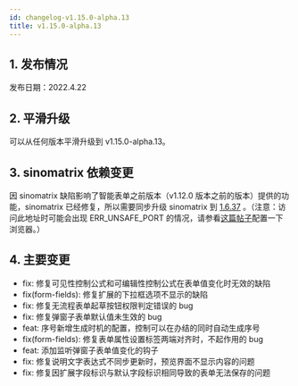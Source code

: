 ```yaml
---
id: changelog-v1.15.0-alpha.13
title: v1.15.0-alpha.13
---
```



## 1. 发布情况

发布日期：2022.4.22

<BundleList
  version="1.15.0-alpha.13"
  frontend="1.15.0-alpha.13"
  backend="1.15.0-alpha.11"
  font="1.13.0"
/>

## 2. 平滑升级

可以从任何版本平滑升级到 v1.15.0-alpha.13。

## 3. sinomatrix 依赖变更

因 sinomatrix 缺陷影响了智能表单之前版本（v1.12.0 版本之前的版本）提供的功能，sinomatrix 已经修复，所以需要同步升级 sinomatrix 到 [1.6.37](http://47.93.34.153:10080/sino-matrix/sino-matrix/blob/master/CHANGELOG.md) 。（注意：访问此地址时可能会出现 ERR_UNSAFE_PORT 的情况，请参看[这篇帖子](https://blog.csdn.net/kjcxmx/article/details/118122483)配置一下浏览器。）

## 4. 主要变更

- fix: 修复可见性控制公式和可编辑性控制公式在表单值变化时无效的缺陷
- fix(form-fields): 修复扩展的下拉框选项不显示的缺陷
- fix: 修复无流程表单起草按钮权限判定错误的 bug
- fix: 修复弹窗子表单默认值未生效的 bug
- feat: 序号新增生成时机的配置，控制可以在办结的同时自动生成序号
- fix(form-fields): 修复表单属性设置标签两端对齐时，不起作用的 bug
- feat: 添加监听弹窗子表单值变化的钩子
- fix: 修复说明文字表达式不同步更新时，预览界面不显示内容的问题
- fix: 修复因扩展字段标识与默认字段标识相同导致的表单无法保存的问题
